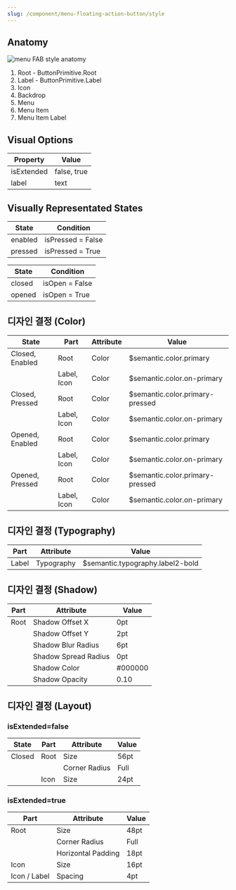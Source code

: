 ```yaml
---
slug: /component/menu-floating-action-button/style
---
```


## Anatomy

![menu FAB style anatomy](./anatomy.png)

1. Root - ButtonPrimitive.Root
2. Label - ButtonPrimitive.Label
3. Icon
4. Backdrop
5. Menu
6. Menu Item
7. Menu Item Label

## Visual Options

| Property   | Value       |
| ---------- | ----------- |
| isExtended | false, true |
| label      | text        |

## Visually Representated States

| State   | Condition         |
| ------- | ----------------- |
| enabled | isPressed = False |
| pressed | isPressed = True  |

| State  | Condition      |
| ------ | -------------- |
| closed | isOpen = False |
| opened | isOpen = True  |

## 디자인 결정 (Color)

| State           | Part        | Attribute | Value                           |
| --------------- | ----------- | --------- | ------------------------------- |
| Closed, Enabled | Root        | Color     | $semantic.color.primary         |
|                 | Label, Icon | Color     | $semantic.color.on-primary      |
| Closed, Pressed | Root        | Color     | $semantic.color.primary-pressed |
|                 | Label, Icon | Color     | $semantic.color.on-primary      |
| Opened, Enabled | Root        | Color     | $semantic.color.primary         |
|                 | Label, Icon | Color     | $semantic.color.on-primary      |
| Opened, Pressed | Root        | Color     | $semantic.color.primary-pressed |
|                 | Label, Icon | Color     | $semantic.color.on-primary      |

## 디자인 결정 (Typography)

| Part  | Attribute  | Value                            |
| ----- | ---------- | -------------------------------- |
| Label | Typography | $semantic.typography.label2-bold |

## 디자인 결정 (Shadow)

| Part | Attribute            | Value   |
| ---- | -------------------- | ------- |
| Root | Shadow Offset X      | 0pt     |
|      | Shadow Offset Y      | 2pt     |
|      | Shadow Blur Radius   | 6pt     |
|      | Shadow Spread Radius | 0pt     |
|      | Shadow Color         | #000000 |
|      | Shadow Opacity       | 0.10    |

## 디자인 결정 (Layout)

### isExtended=false

| State  | Part | Attribute     | Value |
| ------ | ---- | ------------- | ----- |
| Closed | Root | Size          | 56pt  |
|        |      | Corner Radius | Full  |
|        | Icon | Size          | 24pt  |

### isExtended=true

| Part         | Attribute          | Value |
| ------------ | ------------------ | ----- |
| Root         | Size               | 48pt  |
|              | Corner Radius      | Full  |
|              | Horizontal Padding | 18pt  |
| Icon         | Size               | 16pt  |
| Icon / Label | Spacing            | 4pt   |
